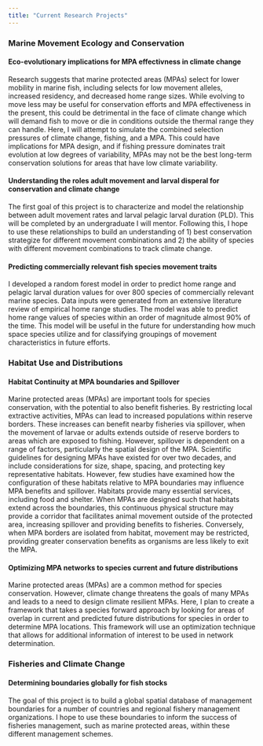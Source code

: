 ```yaml
---
title: "Current Research Projects"
---
```


### Marine Movement Ecology and Conservation

#### Eco-evolutionary implications for MPA effectivness in climate change

Research suggests that marine protected areas (MPAs) select for lower mobility in marine fish, including selects for low movement alleles, increased residency, and decreased home range sizes. While evolving to move less may be useful for conservation efforts and MPA effectiveness in the present, this could be detrimental in the face of climate change which will demand fish to move or die in conditions outside the thermal range they can handle. Here, I will attempt to simulate the combined selection pressures of climate change, fishing, and a MPA. This could have implications for MPA design, and if fishing pressure dominates trait evolution at low degrees of variability, MPAs may not be the best long-term conservation solutions for areas that have low climate variability. 

#### Understanding the roles adult movement and larval disperal for conservation and climate change

The first goal of this project is to characterize and model the relationship between adult movement rates and larval pelagic larval duration (PLD). This will be completed by an undergraduate I will mentor. Following this, I hope to use these relationships to build an understanding of 1) best conservation strategize for different movement combinations and 2) the ability of species with different movement combinations to track climate change.

#### Predicting commercially relevant fish species movement traits

I developed a random forest model in order to predict home range and pelagic larval duration values for over 800 species of commercially relevant marine species. Data inputs were generated from an extensive literature review of empirical home range studies. The model was able to predict home range values of species within an order of magnitude almost 90% of the time. This model will be useful in the future for understanding how much space species utilize and for classifying groupings of movement characteristics in future efforts. 

### Habitat Use and Distributions

#### Habitat Continuity at MPA boundaries and Spillover

Marine protected areas (MPAs) are important tools for species conservation, with the potential to also benefit fisheries. By restricting local extractive activities, MPAs can lead to increased populations within reserve borders. These increases can benefit nearby fisheries via spillover, when the movement of larvae or adults extends outside of reserve borders to areas which are exposed to fishing. However, spillover is dependent on a range of factors, particularly the spatial design of the MPA. Scientific guidelines for designing MPAs have existed for over two decades, and include considerations for size, shape, spacing, and protecting key representative habitats. However, few studies have examined how the configuration of these habitats relative to MPA boundaries may influence MPA benefits and spillover. Habitats provide many essential services, including food and shelter. When MPAs are designed such that habitats extend across the boundaries, this continuous physical structure may provide a corridor that facilitates animal movement outside of the protected area, increasing spillover and providing benefits to fisheries. Conversely, when MPA borders are isolated from habitat, movement may be restricted, providing greater conservation benefits as organisms are less likely to exit the MPA.

#### Optimizing MPA networks to species current and future distributions

Marine protected areas (MPAs) are a common method for species conservation. However,
climate change threatens the goals of many MPAs and leads to a need to design climate resilient
MPAs. Here, I plan to create a framework that takes a species forward approach by looking for areas of overlap in current and predicted future distributions for species in order to determine MPA locations. This framework will use an optimization technique that allows for additional information of interest to be used in network determination.

### Fisheries and Climate Change

#### Determining boundaries globally for fish stocks

The goal of this project is to build a global spatial database of management boundaries for a number of countries and regional fishery management organizations. I hope to use these boundaries to inform the success of fisheries management, such as marine protected areas, within these different management schemes.